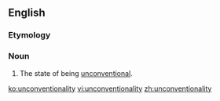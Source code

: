==English==

===Etymology===
{{prefix|en|un|conventionality}}

===Noun===
{{en-noun|~|unconventionalities}}

# The state of being [[unconventional]].

[[ko:unconventionality]]
[[vi:unconventionality]]
[[zh:unconventionality]]